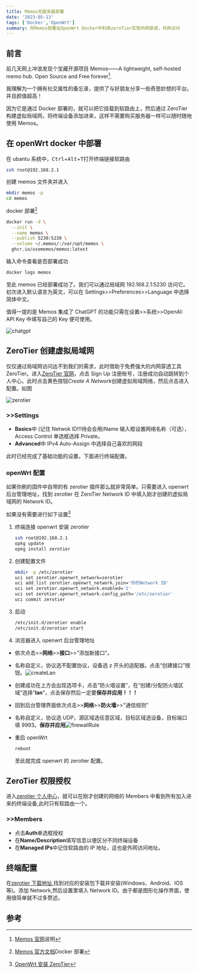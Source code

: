 ```yaml
---
title: Memos无服务器部署
date: '2023-05-13'
tags: ['Docker','OpenWrt']
summary: 将Memos部署在OpenWrt Docker中利用zeroTier实现内网穿透，外网访问
---
```

## 前言

前几天网上冲浪发现个宝藏开源项目 Memos——A lightweight, self-hosted memo hub. Open Source and Free forever[^1].

我理解为一个拥有社交属性的备忘录，提供了与好朋友分享一些奇思妙想的平台。并且颜值超高！

因为它是通过 Docker 部署的，就可以把它挂载到软路由上，然后通过 ZeroTier 构建虚拟局域网，将终端设备添加进来，这样不需要购买服务器一样可以随时随地使用 Memos。

## 在 openWrt docker 中部署

在 ubantu 系统中，<kbd>Ctrl</kbd>+<kbd>Alt</kbd>+<kbd>T</kbd>打开终端链接软路由

```bash
ssh root@192.168.2.1
```

创建 memos 文件夹并进入

```bash
mkdir memos -p
cd memos
```

docker 部署[^2]

```bash
docker run -d \
  --init \
  --name memos \
  --publish 5230:5230 \
  --volume ~/.memos/:/var/opt/memos \
  ghcr.io/usememos/memos:latest
```

输入命令查看是否部署成功

```bash
docker logs memos
```

至此 memos 已经部署成功了。我们可以通过局域网 192.168.2.1:5230 访问它。初次进入默认语言为英文，可以在 Settings>>Preferences>>Language 中选择简体中文。

值得一提的是 Memos 集成了 ChatGPT 的功能只需在设置>>系统>>OpenAI: API Key 中填写自己的 Key 便可使用。

![chatgpt](/static/images/docker/openKey.png)

## ZeroTier 创建虚拟局域网

仅仅通过局域网访问达不到我们的需求，此时借助于免费强大的内网穿透工具 ZeroTier。进入[ZeroTier 官网][2]，点击 Sign Up 注册账号，注册成功自动跳转到个人中心，此时点击黄色按钮*Create A Network*创建虚拟局域网络，然后点击进入配置。如图

![zerotier](/static/images/docker/zerotier.png)

### >>Settings

- **Basics**中 (记住 Netwok ID!!!待会会用)Name 输入框设置网络名称（可选），Access Control 单选框选择 Private。
- **Advanced**中 IPv4 Auto-Assign 中选择自己喜欢的网段

此时已经完成了基础功能的设置，下面进行终端配置。

### openWrt 配置

如果你刷的固件中自带的有 zerotier 插件那么就非常简单。只需要进入 openwrt 后台管理地址，找到 zerotier 在 ZeroTier Network ID 中填入刚才创建的虚拟局域网的 Network ID。

如果没有需要进行如下设置[^3]

1. 终端连接 openwrt 安装 zerotier

   ```bash
   ssh root@192.168.2.1
   opkg update
   opkg install zerotier
   ```

2. 创建配置文件

   ```bash
   mkdir -p /etc/zerotier
   uci set zerotier.openwrt_network=zerotier
   uci add_list zerotier.openwrt_network.join='你的Network ID'
   uci set zerotier.openwrt_network.enabled='1'
   uci set zerotier.openwrt_network.config_path='/etc/zerotier'
   uci commit zerotier
   ```

3. 启动

   ```bash
   /etc/init.d/zerotier enable
   /etc/init.d/zerotier start
   ```

4. 浏览器进入 openwrt 后台管理地址

- 依次点击>>**网络**>>**接口**>>"添加新接口"。

- 名称自定义，协议选不配置协议，设备选 z 开头的适配器。点击“创建接口”按钮。![createLan](/static/images/docker/createLan.png)

- 创建成功在上方会出现选项卡，点击“防火墙设置”，在“创建/分配防火墙区域”选择“**lan**”，点击保存然后一定要**保存并应用！！！**

- 回到后台管理界面依次点击>>**网络**>>**防火墙**>>"通信规则"

- 名称自定义，协议选 UDP，源区域选任意区域，目标区域选设备，目标端口填 9993。**保存并应用**![firewallRule](/static/images/docker/firewallRule.png)

- 重启 openWrt

  ```bash
  reboot
  ```

  至此就完成 openwrt 的 zerotier 配置。

## ZeroTier 权限授权

进入[zerotier 个人中心][3]，就可以在刚才创建的网络的 Members 中看到所有加入进来的终端设备,此时只有软路由一个。

### >>Members

- 点击**Auth**单选框授权
- 在**Name/Description**填写信息以便区分不同终端设备
- 在**Managed IPs**中记住软路由的 IP 地址，这也是外网访问地址。

## 终端配置

在[zerotier 下载地址][4],找到对应的安装包下载并安装(Windows、Android、IOS 等)。添加 Network,然后设置里填入 Network ID。由于都是图形化操作界面，使用很简单就不过多赘述。

## 参考

[^1]: [Memos 官网](https://usememos.com/)说明
[^2]: [Memos 官方文档][5]Docker 部署
[^3]: [OpenWrt 安装 ZeroTier][6]

[2]: https://www.zerotier.com/
[3]: https://my.zerotier.com/
[4]: https://www.zerotier.com/download/
[5]: https://usememos.com/docs/install/docker
[6]: https://www.mengmei.moe/share/3362.html
